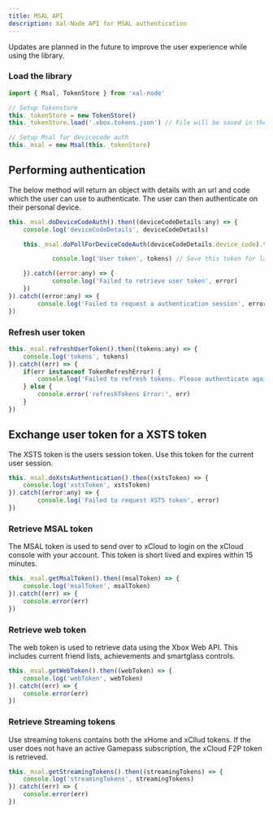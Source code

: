 ```yaml
---
title: MSAL API
description: Xal-Node API for MSAL authentication
---
```


<Callout title="Updates expected in the future" type="warn">
  Updates are planned in the future to improve the user experience while using the library.
</Callout>

### Load the library

```js
import { Msal, TokenStore } from 'xal-node'

// Setup Tokenstore
this._tokenStore = new TokenStore()
this._tokenStore.load('.xbox.tokens.json') // File will be saved in the current working directory when using relative paths

// Setup Msal for devicecode auth
this._msal = new Msal(this._tokenStore)
```

## Performing authentication

The below method will return an object with details with an url and code which the user can use to authenticate. The user can then authenticate on their personal device.

```js
this._msal.doDeviceCodeAuth().then((deviceCodeDetails:any) => {
    console.log('deviceCodeDetails', deviceCodeDetails)

    this._msal.doPollForDeviceCodeAuth(deviceCodeDetails.device_code).then((tokens:any) => {

            console.log('User token', tokens) // Save this token for later use to persist logins.

    }).catch((error:any) => {
            console.log('Failed to retrieve user token', error)
    })
}).catch((error:any) => {
        console.log('Failed to request a authentication session', error)
})
```

### Refresh user token

```js
this._msal.refreshUserToken().then((tokens:any) => {
    console.log('tokens', tokens)
}).catch((err) => {
    if(err instanceof TokenRefreshError) {
        console.log('Failed to refresh tokens. Please authenticate again. Error details:', err)
    } else {
        console.error('refreshTokens Error:', err)
    }
})
```


## Exchange user token for a XSTS token

The XSTS token is the users session token. Use this token for the current user session.

```js
this._msal.doXstsAuthentication().then((xstsToken) => {
    console.log('xstsToken', xstsToken)
}).catch((error:any) => {
        console.log('Failed to request XSTS token', error)
})
```

### Retrieve MSAL token

The MSAL token is used to send over to xCloud to login on the xCloud console with your account. This token is short lived and expires within 15 minutes.

```js
this._msal.getMsalToken().then((msalToken) => {
    console.log('msalToken', msalToken)
}).catch((err) => {
    console.error(err)
})
```

### Retrieve web token

The web token is used to retrieve data using the Xbox Web API. This includes current friend lists, achievements and smartglass controls.

```js
this._msal.getWebToken().then((webToken) => {
    console.log('webToken', webToken)
}).catch((err) => {
    console.error(err)
})
```

### Retrieve Streaming tokens

Use streaming tokens contains both the xHome and xCllud tokens. If the user does not have an active Gamepass subscription, the xCloud F2P token is retrieved.

```js
this._msal.getStreamingTokens().then((streamingTokens) => {
    console.log('streamingTokens', streamingTokens)
}).catch((err) => {
    console.error(err)
})
```
